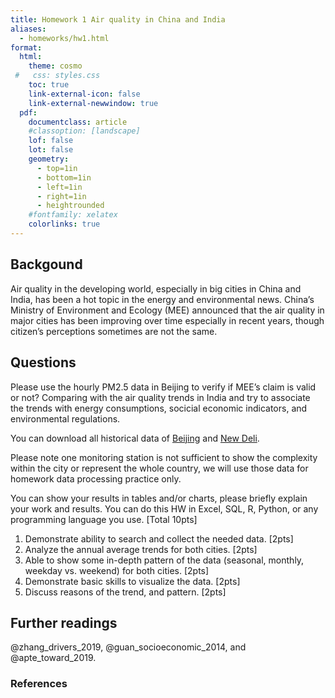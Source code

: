 ```yaml
---
title: Homework 1 Air quality in China and India
aliases:
  - homeworks/hw1.html
format: 
  html: 
    theme: cosmo
 #   css: styles.css
    toc: true
    link-external-icon: false
    link-external-newwindow: true
  pdf: 
    documentclass: article
    #classoption: [landscape]
    lof: false
    lot: false
    geometry:
      - top=1in
      - bottom=1in
      - left=1in
      - right=1in
      - heightrounded
    #fontfamily: xelatex
    colorlinks: true
---
```


## Backgound

Air quality in the developing world, especially in big cities in China and India, has been a hot topic in the energy and environmental news. China’s Ministry of Environment and Ecology (MEE) announced that the air quality in major cities has been improving over time especially in recent years, though citizen’s perceptions sometimes are not the same. 

## Questions

Please use the hourly PM2.5 data in Beijing to verify if MEE's claim is valid or not? Comparing with the air quality trends in India and try to associate the trends with energy consumptions, socicial economic indicators, and environmental regulations. 

You can download all historical data of [Beijing](https://www.airnow.gov/international/us-embassies-and-consulates/#China$Beijing) and [New Deli](https://www.airnow.gov/international/us-embassies-and-consulates/#India$New_Delhi). 

Please note one monitoring station is not sufficient to show the complexity within the city or represent the whole country, we will use those data for homework data processing practice only.

You can show your results in tables and/or charts, please briefly explain your work and results. You can do this HW in Excel, SQL, R, Python, or any programming language you use.  [Total 10pts]

1.	Demonstrate ability to search and collect the needed data. [2pts]  
2.	Analyze the annual average trends for both cities. [2pts]  
3.	Able to show some in-depth pattern of the data (seasonal, monthly, weekday vs. weekend) for both cities. [2pts]  
4.	Demonstrate basic skills to visualize the data. [2pts]  
5.	Discuss reasons of the trend, and pattern. [2pts]  

## Further readings

@zhang_drivers_2019, @guan_socioeconomic_2014, and @apte_toward_2019.  

### References

::: {#refs}
:::